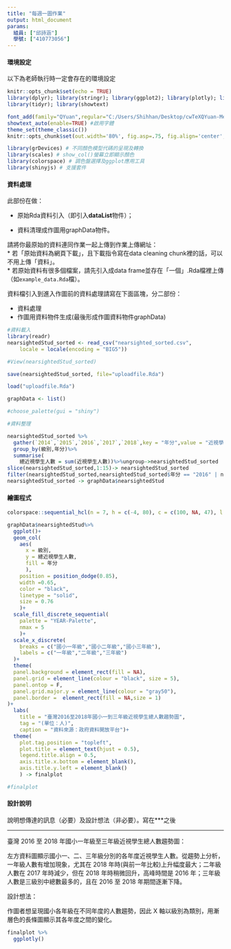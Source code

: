 ```yaml
---
title: "每週一圖作業"
output: html_document
params:
  組員: ["邱詩涵"]  
  學號: ["410773056"]
---
```


#### 環境設定

以下為老師執行時一定會存在的環境設定
```r
knitr::opts_chunk$set(echo = TRUE)
library(dplyr); library(stringr); library(ggplot2); library(plotly); library(lubridate); library(readr);
library(tidyr); library(showtext)

font_add(family="QYuan",regular="C:/Users/Shihhan/Desktop/cwTeXQYuan-Medium.ttf")
showtext_auto(enable=TRUE) #啟用字體
theme_set(theme_classic())
knitr::opts_chunk$set(out.width='80%', fig.asp=.75, fig.align='center', fig.showtext=T)

library(grDevices) # 不同顏色模型代碼的呈現及轉換
library(scales) # show_col()螢幕立即顯示顏色
library(colorspace) # 調色盤選擇及ggplot應用工具
library(shinyjs) # 支援套件
```

#### 資料處理

此部份在做：

  * 原始Rda資料引入（即引入**dataList**物件）；
  
  * 資料清理成作圖用graphData物件。

請將你最原始的資料連同作業一起上傳到作業上傳網址：  
  * 若「原始資料為網頁下載」，且下載指令寫在data cleaning chunk裡的話，可以不用上傳「資料」。  
  * 若原始資料有很多個檔案，請先引入成data frame並存在「一個」.Rda檔裡上傳（如`example_data.Rda`檔）。  

資料檔引入到進入作圖前的資料處理請寫在下面區塊，分二部份：

  * 資料處理  
  * 作圖用資料物件生成(最後形成作圖資料物件graphData)
  
```r
#資料載入 
library(readr)
nearsightedStud_sorted <- read_csv("nearsighted_sorted.csv", 
    locale = locale(encoding = "BIG5"))

#View(nearsightedStud_sorted)

save(nearsightedStud_sorted, file="uploadfile.Rda")

load("uploadfile.Rda")

graphData <- list()

#choose_palette(gui = "shiny")

#資料整理

nearsightedStud_sorted %>%
  gather(`2014`,`2015`,`2016`,`2017`,`2018`,key = "年分",value = "近視學生人數")%>%
  group_by(級別,年分)%>%
  summarise(
    總近視學生人數 = sum(近視學生人數))%>%ungroup->nearsightedStud_sorted
slice(nearsightedStud_sorted,1:15)-> nearsightedStud_sorted
filter(nearsightedStud_sorted,nearsightedStud_sorted$年分 == "2016" | nearsightedStud_sorted$年分 == "2017"|nearsightedStud_sorted$年分 == "2018") -> nearsightedStud_sorted
nearsightedStud_sorted -> graphData$nearsightedStud

```

#### 繪圖程式
```r
colorspace::sequential_hcl(n = 7, h = c(-4, 80), c = c(100, NA, 47), l = c(55, 96), power = c(1, NA), register = "YEAR-Palette")

graphData$nearsightedStud%>%
  ggplot()+
  geom_col(
    aes(
      x = 級別,
      y = 總近視學生人數,
      fill = 年分
      ),
    position = position_dodge(0.85),
    width =0.65,
    color = "black",
    linetype = "solid",
    size = 0.76
    )+
  scale_fill_discrete_sequential(
    palette = "YEAR-Palette",
    nmax = 5
    )+
  scale_x_discrete(
    breaks = c("國小一年級","國小二年級","國小三年級"),
    labels = c("一年級","二年級","三年級")
  )+
  theme(
  panel.background = element_rect(fill = NA),
  panel.grid = element_line(colour = "black", size = 5),
  panel.ontop = F,
  panel.grid.major.y = element_line(colour = "gray50"),
  panel.border =  element_rect(fill = NA,size = 1)
)+
  labs(
    title = "臺灣2016至2018年國小一到三年級近視學生總人數趨勢圖",
    tag = "(單位：人)",
    caption = "資料來源：政府資料開放平台")+
  theme(
    plot.tag.position = "topleft",
    plot.title = element_text(hjust = 0.5),
    legend.title.align = 0.5,
    axis.title.x.bottom = element_blank(),
    axis.title.y.left = element_blank()
    ) -> finalplot

#finalplot
```

#### 設計說明
說明想傳達的訊息（必要）及設計想法（非必要）。寫在***之後

*** 
臺灣 2016 至 2018 年國小一年級至三年級近視學生總人數趨勢圖：

左方資料圖顯示國小一、二、三年級分別的各年度近視學生人數。從趨勢上分析，一年級人數有增加現象，尤其在 2018 年時(與前一年比較)上升幅度最大；二年級人數在 2017 年時減少，但在 2018 年時稍微回升，高峰時間是 2016 年；三年級人數是三級別中總數最多的，且在 2016 至 2018 年期間逐漸下降。

設計想法：

作圖者想呈現國小各年級在不同年度的人數趨勢，因此 X 軸以級別為類別，用漸層色的長條圖顯示其各年度之間的變化。
```r
finalplot %>%
  ggplotly()
```

